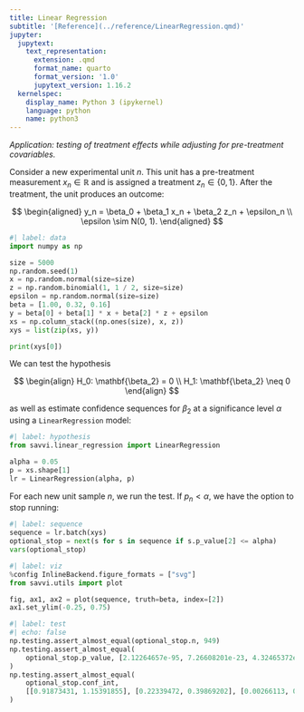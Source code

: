 ```yaml
---
title: Linear Regression
subtitle: '[Reference](../reference/LinearRegression.qmd)'
jupyter:
  jupytext:
    text_representation:
      extension: .qmd
      format_name: quarto
      format_version: '1.0'
      jupytext_version: 1.16.2
  kernelspec:
    display_name: Python 3 (ipykernel)
    language: python
    name: python3
---
```


_Application: testing of treatment effects while adjusting for pre-treatment covariables._ 

Consider a new experimental unit $n$. This unit has a pre-treatment measurement $x_n \in \mathbb{R}$ and is assigned a treatment $z_n \in \{0, 1\}$. After the treatment, the unit produces an outcome:

$$
\begin{aligned}
y_n = \beta_0 + \beta_1 x_n + \beta_2 z_n + \epsilon_n \\
\epsilon \sim N(0, 1).
\end{aligned}
$$

```python
#| label: data
import numpy as np

size = 5000
np.random.seed(1)
x = np.random.normal(size=size)
z = np.random.binomial(1, 1 / 2, size=size)
epsilon = np.random.normal(size=size)
beta = [1.00, 0.32, 0.16]
y = beta[0] + beta[1] * x + beta[2] * z + epsilon
xs = np.column_stack((np.ones(size), x, z))
xys = list(zip(xs, y))

print(xys[0])
```

We can test the hypothesis

$$
\begin{align}
H_0: \mathbf{\beta_2} = 0 \\
H_1: \mathbf{\beta_2} \neq 0
\end{align}
$$

as well as estimate confidence sequences for $\beta_2$ at a significance level $\alpha$ using a `LinearRegression` model:

```python
#| label: hypothesis
from savvi.linear_regression import LinearRegression

alpha = 0.05
p = xs.shape[1]
lr = LinearRegression(alpha, p)
```

For each new unit sample $n$, we run the test. If $p_n < \alpha$, we have the option to stop running:

```python
#| label: sequence
sequence = lr.batch(xys)
optional_stop = next(s for s in sequence if s.p_value[2] <= alpha)
vars(optional_stop)
```

```python
#| label: viz
%config InlineBackend.figure_formats = ["svg"]
from savvi.utils import plot

fig, ax1, ax2 = plot(sequence, truth=beta, index=[2])
ax1.set_ylim(-0.25, 0.75)
```

```python
#| label: test
#| echo: false
np.testing.assert_almost_equal(optional_stop.n, 949)
np.testing.assert_almost_equal(
    optional_stop.p_value, [2.12264657e-95, 7.26608201e-23, 4.32465372e-02]
)
np.testing.assert_almost_equal(
    optional_stop.conf_int,
    [[0.91873431, 1.15391855], [0.22339472, 0.39869202], [0.00266113, 0.37009552]],
)
```

